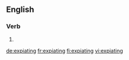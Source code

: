 ==English==

===Verb===
{{head|en}}

# {{present participle of|expiate|lang=en}}

[[de:expiating]]
[[fr:expiating]]
[[fi:expiating]]
[[vi:expiating]]